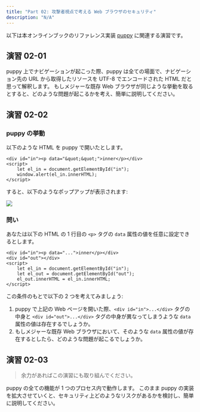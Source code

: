 ```yaml
---
title: "Part 02: 攻撃者視点で考える Web ブラウザのセキュリティ"
description: "N/A"
---
```


以下は本オンラインブックのリファレンス実装 [puppy](https://github.com/lmt-swallow/puppy-browser) に関連する演習です。

## 演習 02-01

puppy 上でナビゲーションが起こった際、puppy は全ての場面で、ナビゲーション先の URL から取得したリソースを UTF-8 でエンコードされた HTML だと思って解釈します。
もしメジャーな既存 Web ブラウザが同じような挙動を取るとすると、どのような問題が起こるかを考え、簡単に説明してください。

## 演習 02-02

### puppy の挙動

以下のような HTML を puppy で開いたとします。

```
<div id="in"><p data="&quot;&quot;">inner</p></div>
<script>
    let el_in = document.getElementById("in");
    window.alert(el_in.innerHTML);
</script>
```

すると、以下のようなポップアップが表示されます:

![](./images/alert.png)

### 問い

あなたは以下の HTML の 1 行目の `<p>` タグの `data` 属性の値を任意に設定できるとします。

```
<div id="in"><p data="...">inner</p></div>
<div id="out"></div>
<script>
    let el_in = document.getElementById("in");
    let el_out = document.getElementById("out");
    el_out.innerHTML = el_in.innerHTML;
</script>
```

この条件のもとで以下の 2 つを考えてみましょう:

1. puppy で上記の Web ページを開いた際、`<div id="in">...</div>` タグの中身と `<div id="out">...</div>` タグの中身が異なってしまうような `data` 属性の値は存在するでしょうか。
2. もしメジャーな既存 Web ブラウザにおいて、そのような `data` 属性の値が存在するとしたら、どのような問題が起こるでしょうか。

## 演習 02-03

> 余力があればこの演習にも取り組んでください。

puppy の全ての機能が 1 つのプロセス内で動作します。
このまま puppy の実装を拡大させていくと、セキュリティ上どのようなリスクがあるかを検討し、簡単に説明してください。
